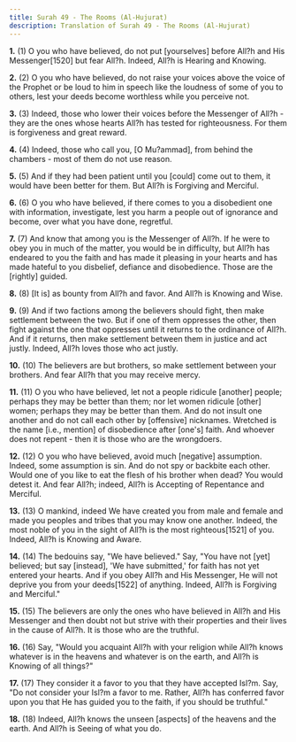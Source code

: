 ```yaml
---
title: Surah 49 - The Rooms (Al-Hujurat)
description: Translation of Surah 49 - The Rooms (Al-Hujurat)
---
```


**1.** (1) O you who have believed, do not put [yourselves] before All?h and His Messenger[1520] but fear All?h. Indeed, All?h is Hearing and Knowing.

**2.** (2) O you who have believed, do not raise your voices above the voice of the Prophet or be loud to him in speech like the loudness of some of you to others, lest your deeds become worthless while you perceive not.

**3.** (3) Indeed, those who lower their voices before the Messenger of All?h - they are the ones whose hearts All?h has tested for righteousness. For them is forgiveness and great reward.

**4.** (4) Indeed, those who call you, [O Mu?ammad], from behind the chambers - most of them do not use reason.

**5.** (5) And if they had been patient until you [could] come out to them, it would have been better for them. But All?h is Forgiving and Merciful.

**6.** (6) O you who have believed, if there comes to you a disobedient one with information, investigate, lest you harm a people out of ignorance and become, over what you have done, regretful.

**7.** (7) And know that among you is the Messenger of All?h. If he were to obey you in much of the matter, you would be in difficulty, but All?h has endeared to you the faith and has made it pleasing in your hearts and has made hateful to you disbelief, defiance and disobedience. Those are the [rightly] guided.

**8.** (8) [It is] as bounty from All?h and favor. And All?h is Knowing and Wise.

**9.** (9) And if two factions among the believers should fight, then make settlement between the two. But if one of them oppresses the other, then fight against the one that oppresses until it returns to the ordinance of All?h. And if it returns, then make settlement between them in justice and act justly. Indeed, All?h loves those who act justly.

**10.** (10) The believers are but brothers, so make settlement between your brothers. And fear All?h that you may receive mercy.

**11.** (11) O you who have believed, let not a people ridicule [another] people; perhaps they may be better than them; nor let women ridicule [other] women; perhaps they may be better than them. And do not insult one another and do not call each other by [offensive] nicknames. Wretched is the name [i.e., mention] of disobedience after [one's] faith. And whoever does not repent - then it is those who are the wrongdoers.

**12.** (12) O you who have believed, avoid much [negative] assumption. Indeed, some assumption is sin. And do not spy or backbite each other. Would one of you like to eat the flesh of his brother when dead? You would detest it. And fear All?h; indeed, All?h is Accepting of Repentance and Merciful.

**13.** (13) O mankind, indeed We have created you from male and female and made you peoples and tribes that you may know one another. Indeed, the most noble of you in the sight of All?h is the most righteous[1521] of you. Indeed, All?h is Knowing and Aware.

**14.** (14) The bedouins say, "We have believed." Say, "You have not [yet] believed; but say [instead], 'We have submitted,' for faith has not yet entered your hearts. And if you obey All?h and His Messenger, He will not deprive you from your deeds[1522] of anything. Indeed, All?h is Forgiving and Merciful."

**15.** (15) The believers are only the ones who have believed in All?h and His Messenger and then doubt not but strive with their properties and their lives in the cause of All?h. It is those who are the truthful.

**16.** (16) Say, "Would you acquaint All?h with your religion while All?h knows whatever is in the heavens and whatever is on the earth, and All?h is Knowing of all things?"

**17.** (17) They consider it a favor to you that they have accepted Isl?m. Say, "Do not consider your Isl?m a favor to me. Rather, All?h has conferred favor upon you that He has guided you to the faith, if you should be truthful."

**18.** (18) Indeed, All?h knows the unseen [aspects] of the heavens and the earth. And All?h is Seeing of what you do.

